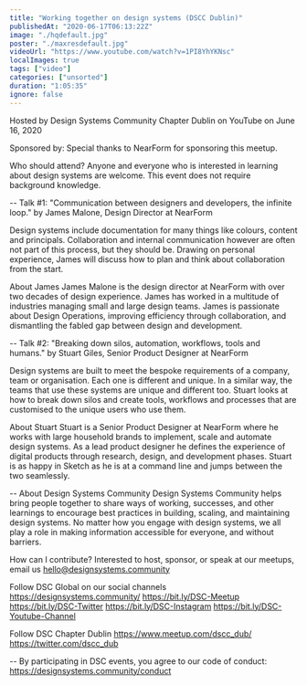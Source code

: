 ```yaml
---
title: "Working together on design systems (DSCC Dublin)"
publishedAt: "2020-06-17T06:13:22Z"
image: "./hqdefault.jpg"
poster: "./maxresdefault.jpg"
videoUrl: "https://www.youtube.com/watch?v=1PI8YhYKNsc"
localImages: true
tags: ["video"]
categories: ["unsorted"]
duration: "1:05:35"
ignore: false
---
```

Hosted by Design Systems Community Chapter Dublin
on YouTube
on June 16, 2020

Sponsored by:
Special thanks to NearForm for sponsoring this meetup.

Who should attend?
Anyone and everyone who is interested in learning about design systems are welcome. This event does not require background knowledge.

--
Talk #1: "Communication between designers and developers, the infinite loop." by James Malone, Design Director at NearForm

Design systems include documentation for many things like colours, content and principals. Collaboration and internal communication however are often not part of this process, but they should be. Drawing on personal experience, James will discuss how to plan and think about collaboration from the start.

About James
James Malone is the design director at NearForm with over two decades of design experience. James has worked in a multitude of industries managing small and large design teams. James is passionate about Design Operations, improving efficiency through collaboration, and dismantling the fabled gap between design and development.

--
Talk #2: "Breaking down silos, automation, workflows, tools and humans." by Stuart Giles, Senior Product Designer at NearForm

Design systems are built to meet the bespoke requirements of a company, team or organisation. Each one is different and unique. In a similar way, the teams that use these systems are unique and different too. Stuart looks at how to break down silos and create tools, workflows and processes that are customised to the unique users who use them.

About Stuart
Stuart is a Senior Product Designer at NearForm where he works with large household brands to implement, scale and automate design systems. As a lead product designer he defines the experience of digital products through research, design, and development phases. Stuart is as happy in Sketch as he is at a command line and jumps between the two seamlessly.

--
About Design Systems Community
Design Systems Community helps bring people together to share ways of working, successes, and other learnings to encourage best practices in building, scaling, and maintaining design systems. No matter how you engage with design systems, we all play a role in making information accessible for everyone, and without barriers.

How can I contribute?
Interested to host, sponsor, or speak at our meetups, email us hello@designsystems.community

Follow DSC Global on our social channels
https://designsystems.community/
https://bit.ly/DSC-Meetup
https://bit.ly/DSC-Twitter
https://bit.ly/DSC-Instagram
https://bit.ly/DSC-Youtube-Channel

Follow DSC Chapter Dublin
https://www.meetup.com/dscc_dub/
https://twitter.com/dscc_dub

--
By participating in DSC events, you agree to our code of conduct: https://designsystems.community/conduct
